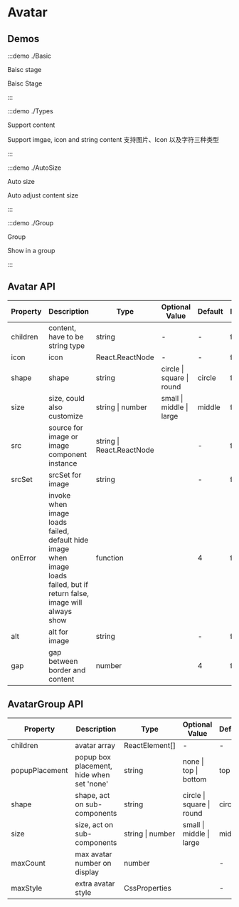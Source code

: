 # Avatar

## Demos

:::demo ./Basic

Baisc stage

Baisc Stage

:::

:::demo ./Types

Support content

Support imgae, icon and string content 支持图片、Icon 以及字符三种类型

:::

:::demo ./AutoSize

Auto size

Auto adjust content size

:::

:::demo ./Group

Group

Show in a group

:::

## Avatar API

| Property | Description | Type | Optional Value | Default | Require |
| --- | --- | --- | --- | --- | --- |
| children | content, have to be string type | string | - | - | false |
| icon | icon | React.ReactNode | - | - | false |
| shape | shape | string | circle &#x007c; square &#x007c; round | circle | false |
| size | size, could also customize | string &#x007c; number | small &#x007c; middle &#x007c; large | middle | false |
| src | source for image or image component instance | string &#x007c; React.ReactNode |  | - | false |
| srcSet | srcSet for image | string |  | - | false |
| onError | invoke when image loads failed, default hide image when image loads failed, but if return false, image will always show | function |  | 4 | false |
| alt | alt for image | string |  | - | false |
| gap | gap between border and content | number |  | 4 | false |

## AvatarGroup API

| Property | Description | Type | Optional Value | Default | Require |
| --- | --- | --- | --- | --- | --- |
| children | avatar array | ReactElement[] | - | - | true |
| popupPlacement | popup box placement, hide when set 'none' | string | none &#x007c; top &#x007c; bottom | top | false |
| shape | shape, act on sub-components | string | circle &#x007c; square &#x007c; round | circle | false |
| size | size, act on sub-components | string &#x007c; number | small &#x007c; middle &#x007c; large | middle | false |
| maxCount | max avatar number on display | number |  | - | false |
| maxStyle | extra avatar style | CssProperties |  | - | false |
